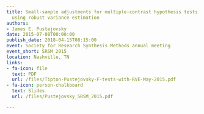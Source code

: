 ```yaml
---
title: Small-sample adjustments for multiple-contrast hypothesis tests of meta-regressions
  using robust variance estimation
authors:
- James E. Pustejovsky
date: 2015-07-08T00:00:00
publish_date: 2018-04-15T08:15:00
event: Society for Research Synthesis Methods annual meeting
event_short: SRSM 2015
location: Nashville, TN
links:
- fa-icon: file
  text: PDF
  url: /files/Tipton-Pustejovsky-F-tests-with-RVE-May-2015.pdf
- fa-icon: person-chalkboard
  text: Slides
  url: /files/Pustejovsky_SRSM_2015.pdf

---
```




